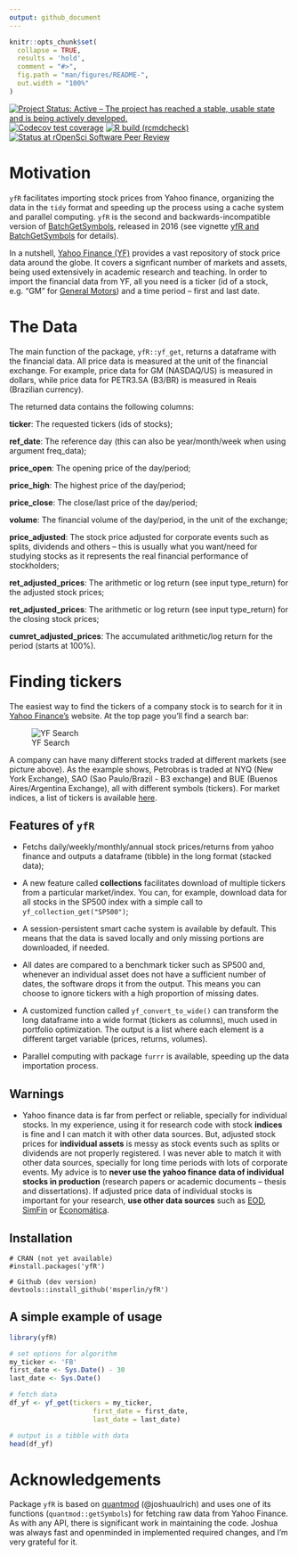 ```yaml
---
output: github_document
---
```


<!-- README.md is generated from README.Rmd. Please edit that file -->

```r
knitr::opts_chunk$set(
  collapse = TRUE, 
  results = 'hold',
  comment = "#>",
  fig.path = "man/figures/README-",
  out.width = "100%"
)
```

<!-- badges: start -->
[![Project Status: Active – The project has reached a stable, usable state and is being actively developed.](https://www.repostatus.org/badges/latest/active.svg)](https://www.repostatus.org/#active)
[![Codecov test coverage](https://codecov.io/gh/msperlin/yfR/branch/main/graph/badge.svg)](https://app.codecov.io/gh/msperlin/yfR?branch=main)
[![R build (rcmdcheck)](https://github.com/msperlin/yfR/workflows/R-CMD-check/badge.svg)](https://github.com/msperlin/yfR/actions)
[![Status at rOpenSci Software Peer Review](https://badges.ropensci.org/523_status.svg)](https://github.com/ropensci/software-review/issues/523)
<!-- badges: end -->

# Motivation

`yfR` facilitates importing stock prices from Yahoo finance, organizing the data in the `tidy` format and speeding up the process using a cache system and parallel computing. `yfR` is the second and backwards-incompatible version of [BatchGetSymbols](https://CRAN.R-project.org/package=BatchGetSymbols), released in 2016 (see vignette [yfR and BatchGetSymbols](https://msperlin.github.io/yfR/articles/diff-batchgetsymbols.html) for details). 

In a nutshell, [Yahoo Finance (YF)](https://finance.yahoo.com/) provides a vast repository of stock price data around the globe. It covers a signficant number of markets and assets, being used extensively in academic research and teaching. In order to import the financial data from YF, all you need is a ticker (id of a stock, e.g. "GM" for [General Motors](https://finance.yahoo.com/quote/GM?p=GM&.tsrc=fin-srch)) and a time period -- first and last date. 


# The Data

The main function of the package, `yfR::yf_get`, returns a dataframe with the 
financial data. All price data is measured at the unit of the financial 
exchange. For example, price data for GM (NASDAQ/US) is measured in dollars, 
while price data for PETR3.SA (B3/BR) is measured in Reais (Brazilian currency).

The returned data contains the following columns:

**ticker**: The requested tickers (ids of stocks);

**ref_date**: The reference day (this can also be year/month/week when using argument freq_data);

**price_open**: The opening price of the day/period;

**price_high**: The highest price of the day/period;

**price_close**: The close/last price of the day/period;

**volume**: The financial volume of the day/period, in the unit of the exchange;

**price_adjusted**: The stock price adjusted for corporate events such as 
splits, dividends and others -- this is usually what you want/need for studying 
stocks as it represents the real financial performance of stockholders;

**ret_adjusted_prices**: The arithmetic or log return (see input type_return) for the adjusted stock 
prices;

**ret_adjusted_prices**: The arithmetic or log return (see input type_return) for the closing stock 
prices;

**cumret_adjusted_prices**: The accumulated arithmetic/log return for the period (starts at 100%).


# Finding tickers

The easiest way to find the tickers of a company stock is to search for it in [Yahoo Finance's](https://finance.yahoo.com/) website. At the top page you'll find a search bar:

![YF Search](/inst/figures/search-yf.png?raw=true "Example of search in YF")

A company can have many different stocks traded at different markets (see picture above). As the example shows, Petrobras is traded at NYQ (New York Exchange), SAO (Sao Paulo/Brazil - B3 exchange) and BUE (Buenos Aires/Argentina Exchange), all with different symbols (tickers). 
For market indices, a list of tickers is available [here](https://finance.yahoo.com/world-indices).


## Features of `yfR`

- Fetchs daily/weekly/monthly/annual stock prices/returns from yahoo finance and outputs a dataframe (tibble) in the long format (stacked data);

- A new feature called **collections** facilitates download of multiple tickers from a particular market/index. You can, for example, download data for all stocks in the SP500 index with a simple call to `yf_collection_get("SP500")`;

- A session-persistent smart cache system is available by default. This means that the data is saved locally and only missing portions are downloaded, if needed.

- All dates are compared to a benchmark ticker such as SP500 and, whenever an individual asset does not have a sufficient number of dates, the software drops it from the output. This means you can choose to ignore tickers with a high proportion of missing dates.

- A customized function called `yf_convert_to_wide()` can transform the long dataframe into a wide format (tickers as columns), much used in portfolio optimization. The output is a list where each element is a different target variable (prices, returns, volumes).

- Parallel computing with package `furrr` is available, speeding up the data importation process.


## Warnings

- Yahoo finance data is far from perfect or reliable, specially for individual stocks. In my experience, using it for research code with stock **indices** is fine and I can match it with other data sources. But, adjusted stock prices for **individual assets** is messy as stock events such as splits or dividends are not properly registered. I was never able to match it with other data sources, specially for long time periods with lots of corporate events. My advice is to **never use the yahoo finance data of individual stocks in production** (research papers or academic documents -- thesis and dissertations). If adjusted price data of individual stocks is important for your research, **use other data sources** such as [EOD](https://eodhistoricaldata.com/), [SimFin](https://simfin.com/) or [Economática](https://economatica.com/).


## Installation

```
# CRAN (not yet available)
#install.packages('yfR')

# Github (dev version)
devtools::install_github('msperlin/yfR')
```


## A simple example of usage

```r
library(yfR)

# set options for algorithm
my_ticker <- 'FB'
first_date <- Sys.Date() - 30
last_date <- Sys.Date()

# fetch data
df_yf <- yf_get(tickers = my_ticker, 
                     first_date = first_date,
                     last_date = last_date)

# output is a tibble with data
head(df_yf)
```


# Acknowledgements

Package `yfR` is based on [quantmod](https://www.quantmod.com/) (@joshuaulrich) and uses one of its functions (`quantmod::getSymbols`) for fetching raw data from Yahoo Finance. As with any API, there is significant work in maintaining the code. Joshua was always fast and openminded in implemented required changes, and I'm very grateful for it.



